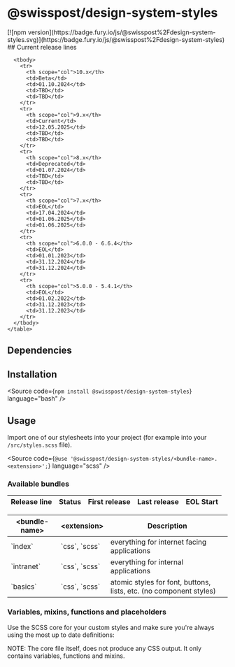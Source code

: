 
<Meta of={PackageStories} />

# @swisspost/design-system-styles

<div className="npm-package-link">
  [![npm
  version](https://badge.fury.io/js/@swisspost%2Fdesign-system-styles.svg)](https://badge.fury.io/js/@swisspost%2Fdesign-system-styles)
</div>

<PackageDocs changelog={changelog}>
  ## Current release lines

  <div className="table-responsive table-fit-content text-start">
    <table aria-describedby="releases" className="table">
      <thead>
        <tr>
          <th scope="col">Release line</th>
          <th scope="col">Status</th>
          <th scope="col">First release</th>
          <th scope="col">Last release</th>
          <th scope="col">EOL Start</th>
        </tr>
      </thead>

      <tbody>
        <tr>
          <th scope="col">10.x</th>
          <td>Beta</td>
          <td>01.10.2024</td>
          <td>TBD</td>
          <td>TBD</td>
        </tr>
        <tr>
          <th scope="col">9.x</th>
          <td>Current</td>
          <td>12.05.2025</td>
          <td>TBD</td>
          <td>TBD</td>
        </tr>
        <tr>
          <th scope="col">8.x</th>
          <td>Deprecated</td>
          <td>01.07.2024</td>
          <td>TBD</td>
          <td>TBD</td>
        </tr>
        <tr>
          <th scope="col">7.x</th>
          <td>EOL</td>
          <td>17.04.2024</td>
          <td>01.06.2025</td>
          <td>01.06.2025</td>
        </tr>
        <tr>
          <th scope="col">6.0.0 - 6.6.4</th>
          <td>EOL</td>
          <td>01.01.2023</td>
          <td>31.12.2024</td>
          <td>31.12.2024</td>
        </tr>
        <tr>
          <th scope="col">5.0.0 - 5.4.1</th>
          <td>EOL</td>
          <td>01.02.2022</td>
          <td>31.12.2023</td>
          <td>31.12.2023</td>
        </tr>
      </tbody>
    </table>
  </div>

  ## Dependencies

  <DependenciesTable />

  ## Installation

  <Source code={`npm install @swisspost/design-system-styles`} language="bash" />

  ## Usage

  Import one of our stylesheets into your project (for example into your `/src/styles.scss` file).

  <Source
    code={`@use '@swisspost/design-system-styles/<bundle-name>.<extension>';`}
    language="scss"
  />

  ### Available bundles

  <div className="table-responsive text-start">
    <table className="table">
      <thead>
        <tr>
          <th>&lt;bundle-name&gt;</th>
          <th>&lt;extension&gt;</th>
          <th>Description</th>
        </tr>
      </thead>
      <tbody>
        <tr>
          <td>`index`</td>
          <td>`css`, `scss`</td>
          <td>everything for internet facing applications</td>
        </tr>
        <tr>
          <td>`intranet`</td>
          <td>`css`, `scss`</td>
          <td>everything for internal applications</td>
        </tr>
        <tr>
          <td>`basics`</td>
          <td>`css`, `scss`</td>
          <td>atomic styles for font, buttons, lists, etc. (no component styles)</td>
        </tr>
      </tbody>
    </table>
  </div>

  ### Variables, mixins, functions and placeholders

  Use the SCSS core for your custom styles and make sure you're always using the most up to date definitions:

  <div className="banner banner-info banner-md mb-16">
    NOTE: The core file itself, does not produce any CSS output. It only contains variables, functions
    and mixins.
  </div>

  <Source code={SampleVariable} language="scss" />
</PackageDocs>
